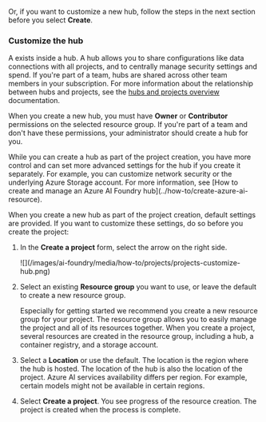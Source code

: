 
<CreateHubProjectSimple />

Or, if you want to customize a new hub, follow the steps in the next section before you select **Create**.

### Customize the hub


A <HubProjectName /> exists inside a hub. A hub allows you to share configurations like data connections with all projects, and to centrally manage security settings and spend. If you're part of a team, hubs are shared across other team members in your subscription. For more information about the relationship between hubs and projects, see the [hubs and projects overview](../concepts/ai-resources) documentation.

When you create a new hub, you must have **Owner** or **Contributor** permissions on the selected resource group. If you're part of a team and don't have these permissions, your administrator should create a hub for you.

<Tip>
While you can create a hub as part of the project creation, you have more control and can set more advanced settings for the hub if you create it separately. For example, you can customize network security or the underlying Azure Storage account. For more information, see [How to create and manage an Azure AI Foundry hub](../how-to/create-azure-ai-resource).
</Tip>

When you create a new hub as part of the project creation, default settings are provided. If you want to customize these settings, do so before you create the project:

1. In the **Create a project** form, select the arrow on the right side.

    <Frame>
        ![](/images/ai-foundry/media/how-to/projects/projects-customize-hub.png)
    </Frame>

1. Select an existing **Resource group** you want to use, or leave the default to create a new resource group.

    <Tip>
    Especially for getting started we recommend you create a new resource group for your project. The resource group allows you to easily manage the project and all of its resources together. When you create a project, several resources are created in the resource group, including a hub, a container registry, and a storage account.
    </Tip>

1. Select a **Location** or use the default. The location is the region where the hub is hosted. The location of the hub is also the location of the project. Azure AI services availability differs per region. For example, certain models might not be available in certain regions.

1. Select **Create a project**. You see progress of the resource creation. The project is created when the process is complete.